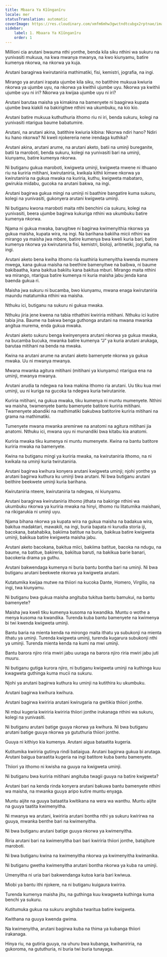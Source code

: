 ```yaml
---
title: Mbaara Ya Kĩũnganĩru
locale: mer
statusTranslation: automatic
coverImage: https://res.cloudinary.com/xmfm6mhw3gwctndtcubgx2rptnae/image/upload/v1740337243/small_cover_educacion_fundamental_a051170f1c.webp
sidebar:
    label: 1. Mbaara Ya Kĩũnganĩru
    order: 1
---
```

Millioni cia arutani bwauma nthi yonthe, benda kila siku nthini wa sukuru na yunivasiti mukuua, na kwa mwanya mwanya, na kwo kiunyamu, batire kumenya nkorwa, na nkorwa ya kuja.

Arutani baragirwa kwirutaniria mathimatiki, fisi, kemistri, jografia, na ingi.

Mirango ya arutani irapata ujumbe kila siku, no batithire mukuua kwiuria nkorwa ya ujumbe uyu, na nkorwa ya kwithii ujumbe uyu. Nkorwa ya kwithii ujumbe uyu ni iri? Nkorwa ya kwijaa ujumbe uyu ni iri?

Arutani barutaa maisha ya kimakina na bamenyete ni baagirwa kupata ujumbe bwa kiakili na bakirigitwe nthini wa ukumbuku, na kio kio.

Arutani batire mukuua kuthuthuria ithomo riu ni iri, benda sukuru, kolegi na yunivasiti ntarigua baume babatumire.

Arutani, na arutani akina, batithire kwiuria kibina: Nkorwa ndiri hano? Ndiri ku hano nkorwa? Ni kweli njokereria nene irendaga kuthika?

Arutani akina, arutani arume, na arutani aketo, batii na uminji bureganite, batii ta maroboti, benda sukuru, kolegi na yunivasiti bari na uminji, kiunyamu, batire kumenya nkorwa.

Ni butiganu gukua maroboti, kwigweta uminji, kwigweta mwene ni ithuano riu na kuriria mitihani, kwirutaniria, kwikala kithii kimwe nkorwa ya kwirutaniria na gukua mwaka na kuriria, kuthu, kwigweta mabataro, gwirukia midabu, gucoka na arutani bakwa, na ingi.

Arutani bagirwa gukua mingi na uminji ni baathire bangatire kuma sukuru, kolegi na yunivasiti, gukonyera arutani kwigweta uminji.

Ni butiganu kwona maroboti maita nthi benchini cia sukuru, kolegi na yunivasiti, beera ujumbe bagirwa kukuriga nthini wa ukumbuku batire kumenya nkorwa.

Njama ni gukua mwaka, barugitwe ni bagirwa kwimenyithia nkorwa ya gukua maisha, kupata wira, na ingi. Na barihana bakiiha micii nthini wa mirango ya maisha jwa mbere, batire kumenya bwa kweli kuria bari, batire kumenya nkorwa ya kwirutaniria fisi, kemistri, bioloji, aritmetiki, jografia, na ingi.

Arutani aketo bena kwiha ithomo ria kuathiria kumenyitha kwenda mumere mwega, kana gukua maisha na beethire bamenyitwe na baibwa, ni baume bakibaatha, kana bakitua bakiitu kana bakitua mburi. Mirango maita nthini wa mirango, ntarigua batire kumenya ni kuria maisha jabu jenda kana baenda gukua ri.

Maisha jwa sukuru ni bucamba, bwo kiunyamu, mwana enaga kwirutaniria maundu matatumika nthini wa maisha.

Nthuku ici, butiganu na sukuru ni gukua mwaka.

Nthuku jiria jene kwena na tabia nthathini kwiriria mitihani. Nthuku ici kutire tabia jina. Baume na bakwa benga guthonga arutani na mwana mwanka angitua murema, enda gukua mwaka.

Arutani aketo sukuru benga kwinyenyera arutani nkorwa ya gukua mwaka, na bucamba bucuka, mwanka batire kumenya “J” ya kuria arutani arukaga, barutaa mitihani na benda na mwaka.

Kwina na arutani arume na arutani aketo bamenyete nkorwa ya gukua mwaka. Uu ni mwanya mwanya.

Mwana mwanka agitura mitihani (mitihani ya kiunyamu) ntarigua ena na uminji, mwanya mwanya.

Arutani arudia ta ndegwa na kwa makina ithomo ria arutani. Uu tiku kua mwi uminji, uu ni kuriga na gucoka ta ndegwa kuria twirutanirie.

Kuriria mitihani, na gukua mwaka, tiku kumenya ni muntu mumenyete. Nthini wa maisha, twamenyete bantu bamenyete batitore kuriria mitihani. Twamenyete abandiki na mathimatiki bakubwa batitorire kuriria mitihani na grama na mathimatiki.

Tumenyete mwana mwanka aremirwe na anatomi na agitura mitihani jia anatomi. Nthuku ici, mwana uyu ni munandiki bwa kitabu kia anatomi.

Kuriria mwaka tiku kumenya ni muntu mumenyete. Kwina na bantu batitore kuriria mwaka na bamenyete.

Kwina na butiganu mingi ya kuriria mwaka, na kwirutaniria ithomo, na ni kwikala na uminji kuria twirutaniria.

Arutani bagirwa kwihura konyera arutani kwigweta uminji; njohi yonthe ya arutani bagirwa kuthura ku uminji bwa arutani. Ni bwa butiganu arutani beithire beekwete uminji kuria barihana.

Kwirutaniria nteere, kwirutaniria ta ndegwa, ni kiunyamu.

Arutani baragirwa kwirutaniria ithomo jithata na bakirige nthini wa ukumbuku nkorwa ya kuriria mwaka na hinyi, ithomo riu litatumika maishani, na rikigarukia ni uminji uyu.

Njama bihana nkorwa ya kupata wira na gukua maisha na badakua wira, bakitua madaktari, mawakili, na ingi, buria bapata ni kurudia storia iji, bacokana, batahabika, bakiima batitue na buria, bakikua batire kwigweta uminji, bakikua batire kwigweta maisha jabu.

Arutani aketo bacokana, bakitua miici, bakiima batitue, bacoka na ndugu, na baume, na batitue, bakireria, bakiitua baruti, na bakikua barie banari, bacokeria drama ya guthu.

Arutani bakwendaga kumenya ni buria bantu bontha bari na uminji. Ni bwa butiganu arutani beekwete nkorwa ya kwigweta arutani.

Kutatumika kwijaa mutwe na thiiori na kucoka Dante, Homero, Virgilio, na ingi, twa kiunyamu.

Ni butiganu bwa gukua maisha angituba tukitua bantu bamukui, na bantu bamenyete?

Maisha jwa kweli tiku kumenya kusoma na kwandika. Muntu o wothe a menya kusoma na kwandika. Turenda kuba bantu bamenyete na kwimenya bi twi kwenda kwigweta uminji.

Bantu baria na mienta kenda na mirongo maita ithatu ya subukonji na mienta ithatu ya uminji. Turenda kwigweta uminji, turenda kugarura subukonji nthi ya uminji. Turenda mienta kenda na kumi na mwi uminji.

Bantu barora njiro riria mwiri jabu uuraga na barora njiro riria mwiri jabu juti muuru.

Ni butiganu gutiga kurora njiro, ni butiganu kwigweta uminji na kuthinga kuu kwagweta guthinga kuma mucii na sukuru.

Njohi ya arutani bagirwa kuthura ku uminji na kutithira ku ukumbuku.

Arutani bagirwa kwihura kwihura.

Arutani bagirwa kwiriria arutani kwirugaria na gwitikia thiiori jonthe.

Ni mbui kugeria kwiriria kwiriria thiiori jonthe irukanaga nthini wa sukuru, kolegi na yunivasiti.

Ni butiganu arutani batige guuya nkorwa ya kwihura. Ni bwa butiganu arutani batige guuya nkorwa ya gututhuria thiiori jonthe.

Guuya ni kithiyo kia kumenya. Arutani aigua bataatita kugeria.

Kutitumika kwiriria gutinya rindi batiaigua. Arutani bagirwa gukua bi arutaga. Arutani baigua baraatita kugeria na ingi batitore kuba bantu bamenyete.

Thiiori ya ithomo ni kwisha na guuya na kwigweta uminji.

Ni butiganu bwa kuriria mitihani angituba twagii guuya na batire kwigweta?

Arutani bari na kenda rinda konyera arutani bakuwa bantu bamenyete nthini wa maisha, na mwanka guuya aripo kutire muntu enyaga.

Muntu aijite na guuya bataatita kwitikana na wera wa wanthu. Muntu aijite na guuya taatita kwimenyitha.

Ni mwanya wa arutani, kwiriria arutani bontha nthi ya sukuru kwirirwa na guuya, mwanka benthe bari na kwimenyitha.

Ni bwa butiganu arutani batige guuya nkorwa ya kwimenyitha.

Riria arutani bari na kwimenyitha bari bari kwiriria thiiori jonthe, batajiture maroboti.

Ni bwa butiganu kwina na kwimenyitha nkorwa ya kwimenyitha kwimanika.

Ni butiganu gwetha kwimenyitha arutani bontha nkorwa ya kuba na uminji.

Umenyitha ni uria bari bakwendanga kutoa karia bari kwiwua.

Miobi ya bantu ithi njokere, na ni butiganu kuigaura kwirira.

Turenda kumenya maisha jitu, na guthinga kuu kwagweta kuthinga kuma benchi ya sukuru.

Kutitumuka gukua na sukuru angituba twaritua batire kwigweta.

Kwithana na guuya kwenda gwima.

Na kwimenyitha, arutani bagirwa kuba na thima ya kubanga thiiori irakanaga.

Hinya riu, na gutiria guuya, na uhuru bwa kubanga, kwihaniriria, na gukoroma, na gututhuria, ni buria twi buria tunayaga.

